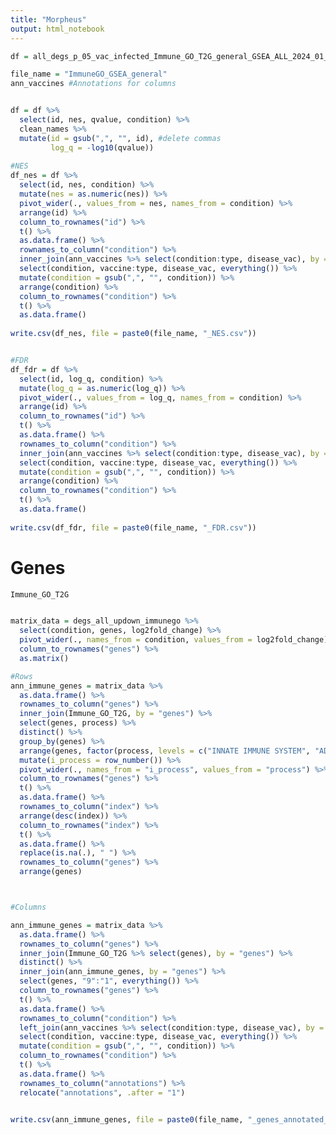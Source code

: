 ```yaml
---
title: "Morpheus"
output: html_notebook
---
```



```r

df = all_degs_p_05_vac_infected_Immune_GO_T2G_general_GSEA_ALL_2024_01_17

file_name = "ImmuneGO_GSEA_general"
ann_vaccines #Annotations for columns


df = df %>% 
  select(id, nes, qvalue, condition) %>% 
  clean_names %>% 
  mutate(id = gsub(",", "", id), #delete commas
         log_q = -log10(qvalue))
 
#NES 
df_nes = df %>% 
  select(id, nes, condition) %>% 
  mutate(nes = as.numeric(nes)) %>% 
  pivot_wider(., values_from = nes, names_from = condition) %>% 
  arrange(id) %>% 
  column_to_rownames("id") %>% 
  t() %>% 
  as.data.frame() %>% 
  rownames_to_column("condition") %>% 
  inner_join(ann_vaccines %>% select(condition:type, disease_vac), by = "condition") %>% 
  select(condition, vaccine:type, disease_vac, everything()) %>% 
  mutate(condition = gsub(",", "", condition)) %>% 
  arrange(condition) %>% 
  column_to_rownames("condition") %>% 
  t() %>% 
  as.data.frame() 
  
write.csv(df_nes, file = paste0(file_name, "_NES.csv"))


#FDR
df_fdr = df %>% 
  select(id, log_q, condition) %>% 
  mutate(log_q = as.numeric(log_q)) %>% 
  pivot_wider(., values_from = log_q, names_from = condition) %>% 
  arrange(id) %>% 
  column_to_rownames("id") %>% 
  t() %>% 
  as.data.frame() %>% 
  rownames_to_column("condition") %>% 
  inner_join(ann_vaccines %>% select(condition:type, disease_vac), by = "condition") %>% 
  select(condition, vaccine:type, disease_vac, everything()) %>% 
  mutate(condition = gsub(",", "", condition)) %>% 
  arrange(condition) %>% 
  column_to_rownames("condition") %>% 
  t() %>% 
  as.data.frame() 
  
write.csv(df_fdr, file = paste0(file_name, "_FDR.csv"))


```


# Genes

```r
Immune_GO_T2G


matrix_data = degs_all_updown_immunego %>% 
  select(condition, genes, log2fold_change) %>% 
  pivot_wider(., names_from = condition, values_from = log2fold_change) %>% 
  column_to_rownames("genes") %>% 
  as.matrix()

#Rows
ann_immune_genes = matrix_data %>%
  as.data.frame() %>%
  rownames_to_column("genes") %>%
  inner_join(Immune_GO_T2G, by = "genes") %>%
  select(genes, process) %>%
  distinct() %>%
  group_by(genes) %>%
  arrange(genes, factor(process, levels = c("INNATE IMMUNE SYSTEM", "ADAPTIVE IMMUNE SYSTEM")), .by_group = TRUE) %>% 
  mutate(i_process = row_number()) %>% 
  pivot_wider(., names_from = "i_process", values_from = "process") %>% 
  column_to_rownames("genes") %>% 
  t() %>% 
  as.data.frame() %>% 
  rownames_to_column("index") %>% 
  arrange(desc(index)) %>% 
  column_to_rownames("index") %>% 
  t() %>% 
  as.data.frame() %>% 
  replace(is.na(.), " ") %>% 
  rownames_to_column("genes") %>% 
  arrange(genes)



#Columns

ann_immune_genes = matrix_data %>% 
  as.data.frame() %>% 
  rownames_to_column("genes") %>% 
  inner_join(Immune_GO_T2G %>% select(genes), by = "genes") %>% 
  distinct() %>% 
  inner_join(ann_immune_genes, by = "genes") %>% 
  select(genes, "9":"1", everything()) %>% 
  column_to_rownames("genes") %>% 
  t() %>% 
  as.data.frame() %>% 
  rownames_to_column("condition") %>% 
  left_join(ann_vaccines %>% select(condition:type, disease_vac), by = "condition") %>% 
  select(condition, vaccine:type, disease_vac, everything()) %>% 
  mutate(condition = gsub(",", "", condition)) %>% 
  column_to_rownames("condition") %>% 
  t() %>% 
  as.data.frame() %>% 
  rownames_to_column("annotations") %>% 
  relocate("annotations", .after = "1")


write.csv(ann_immune_genes, file = paste0(file_name, "_genes_annotated_.csv"))

```






